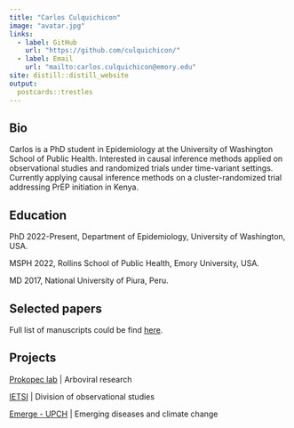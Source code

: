 ```yaml
---
title: "Carlos Culquichicon"
image: "avatar.jpg"
links:
  - label: GitHub
    url: "https://github.com/culquichicon/"
  - label: Email
    url: "mailto:carlos.culquichicon@emory.edu"
site: distill::distill_website
output:
  postcards::trestles
---
```


## Bio

Carlos is a PhD student in Epidemiology at the University of Washington School of Public Health. Interested in causal inference methods applied on observational studies and randomized trials under time-variant settings. Currently applying causal inference methods on a cluster-randomized trial addressing PrEP initiation in Kenya.

## Education
PhD 2022-Present, Department of Epidemiology, University of Washington, USA.

MSPH 2022, Rollins School of Public Health, Emory University, USA.

MD 2017, National University of Piura, Peru.
	
## Selected papers
Full list of manuscripts could be find [here](https://www.ncbi.nlm.nih.gov/myncbi/1legs68s4hzAy/bibliography/public/).


## Projects
[Prokopec lab](https://www.prokopeclab.org/people2) | Arboviral research

[IETSI](http://www.essalud.gob.pe/ietsi/desarrll_invest.html) | Division of observational studies

[Emerge - UPCH](https://investigacion.cayetano.edu.pe/catalogo/saludintegral/emerge) | Emerging diseases and climate change
